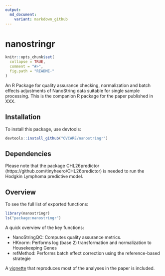 ```yaml
---
output:
  md_document:
    variant: markdown_github
---
```


nanostringr
==========

```r
knitr::opts_chunk$set(
  collapse = TRUE,
  comment = "#>",
  fig.path = "README-"
)
```

An R Package for quality assurance checking, normalization and batch effects adjustments of NanoString data suitable for single sample processing. This is the companion R package for the paper published in XXX.

## Installation
To install this package, use devtools:
```r
devtools::install_github("OVCARE/nanostringr")
```

## Dependencies
Please note that the package CHL26predictor (https://github.com/tinyheero/CHL26predictor) is needed to run the Hodgkin Lymphoma predictive model.

## Overview
To see the full list of exported functions:

```r
library(nanostringr)
ls("package:nanostringr")
```

A quick overview of the key functions:

- NanoStringQC: Computes quality assurance metrics.
- HKnorm: Performs log (base 2) transformation and normalization to Housekeeping Genes
- refMethod: Performs batch effect correction using the reference-based strategie 


A [vignette](http://htmlpreview.github.io/?https://github.com/AlineTalhouk/nanostringr/blob/master/vignettes/my-vignette.html) that reproduces most of the analyses in the paper is included.
